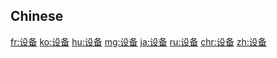 {{also|設備}}
==Chinese==
{{zh-see|設備}}

[[fr:设备]]
[[ko:设备]]
[[hu:设备]]
[[mg:设备]]
[[ja:设备]]
[[ru:设备]]
[[chr:设备]]
[[zh:设备]]